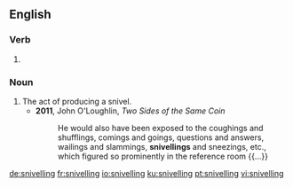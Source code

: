 ==English==

===Verb===
{{head|en|present participle}}

# {{present participle of|snivel|lang=en|nocat=1}}

===Noun===
{{en-noun}}

# The act of producing a snivel.
#* '''2011''', John O'Loughlin, ''Two Sides of the Same Coin''
#*: He would also have been exposed to the coughings and shufflings, comings and goings, questions and answers, wailings and slammings, '''snivellings''' and sneezings, etc., which figured so prominently in the reference room {{...}}

[[de:snivelling]]
[[fr:snivelling]]
[[io:snivelling]]
[[ku:snivelling]]
[[pt:snivelling]]
[[vi:snivelling]]